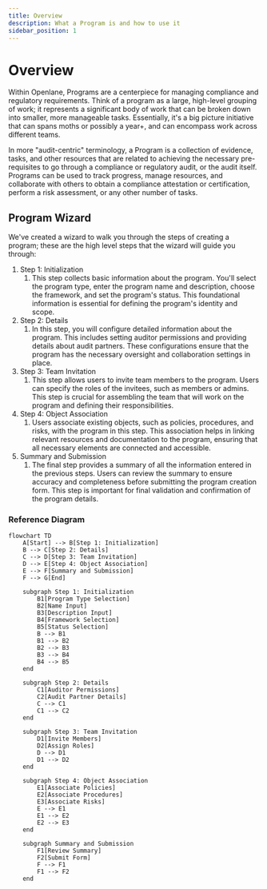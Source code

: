 ```yaml
---
title: Overview
description: What a Program is and how to use it
sidebar_position: 1
---
```


# Overview

Within Openlane, Programs are a centerpiece for managing compliance and regulatory requirements. Think of a program as a large, high-level grouping of work; it represents a significant body of work that can be broken down into smaller, more manageable tasks. Essentially, it's a big picture initiative that can spans moths or possibly a year+, and can encompass work across different teams.

In more "audit-centric" terminology, a Program is a collection of evidence, tasks, and other resources that are related to achieving the necessary pre-requisites to go through a compliance or regulatory audit, or the audit itself. Programs can be used to track progress, manage resources, and collaborate with others to obtain a compliance attestation or certification, perform a risk assessment, or any other number of tasks.

## Program Wizard

We've created a wizard to walk you through the steps of creating a program; these are the high level steps that the wizard will guide you through:

1. Step 1: Initialization
    1. This step collects basic information about the program. You'll select the program type, enter the program name and description, choose the framework, and set the program's status. This foundational information is essential for defining the program's identity and scope.
1. Step 2: Details
    1. In this step, you will configure detailed information about the program. This includes setting auditor permissions and providing details about audit partners. These configurations ensure that the program has the necessary oversight and collaboration settings in place.
1. Step 3: Team Invitation
    1. This step allows users to invite team members to the program. Users can specify the roles of the invitees, such as members or admins. This step is crucial for assembling the team that will work on the program and defining their responsibilities.
1. Step 4: Object Association
    1. Users associate existing objects, such as policies, procedures, and risks, with the program in this step. This association helps in linking relevant resources and documentation to the program, ensuring that all necessary elements are connected and accessible.
1. Summary and Submission
    1. The final step provides a summary of all the information entered in the previous steps. Users can review the summary to ensure accuracy and completeness before submitting the program creation form. This step is important for final validation and confirmation of the program details.

### Reference Diagram

```mermaid
flowchart TD
    A[Start] --> B[Step 1: Initialization]
    B --> C[Step 2: Details]
    C --> D[Step 3: Team Invitation]
    D --> E[Step 4: Object Association]
    E --> F[Summary and Submission]
    F --> G[End]

    subgraph Step 1: Initialization
        B1[Program Type Selection]
        B2[Name Input]
        B3[Description Input]
        B4[Framework Selection]
        B5[Status Selection]
        B --> B1
        B1 --> B2
        B2 --> B3
        B3 --> B4
        B4 --> B5
    end

    subgraph Step 2: Details
        C1[Auditor Permissions]
        C2[Audit Partner Details]
        C --> C1
        C1 --> C2
    end

    subgraph Step 3: Team Invitation
        D1[Invite Members]
        D2[Assign Roles]
        D --> D1
        D1 --> D2
    end

    subgraph Step 4: Object Association
        E1[Associate Policies]
        E2[Associate Procedures]
        E3[Associate Risks]
        E --> E1
        E1 --> E2
        E2 --> E3
    end

    subgraph Summary and Submission
        F1[Review Summary]
        F2[Submit Form]
        F --> F1
        F1 --> F2
    end
```
